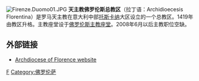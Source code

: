 <!-- {{Infobox Diocese|
 jurisdiction=Archdiocese|
 name=Florence|
 latin=Archidioecesis Florentinus|
 country=Italy|
 rite=[[Roman_Rite|Roman]]|
 area=2.205|
 population=888.237|
 population_as_of=|
 catholics=815.000|
 catholics_percent=|
 bishop=[[sede_vacante|sede vacante]]|
 cathedral=[[Cathedral_of_Florence|Cathedral of Florence]]
}} -->
[[File:Firenze.Duomo01.JPG|thumb]]
'''天主教佛罗伦斯总教区'''（拉丁语：Archidioecesis Florentina）是罗马天主教在意大利中部[[托斯卡纳|托斯卡纳]]大区设立的一个总教区。1419年由教区升格。主教座堂设于[[圣母百花大教堂|佛罗伦斯主教座堂]]。2008年6月以后主教职位空缺。 

== 外部链接 ==
*[http://www.webdiocesi.chiesacattolica.it/cci_new/vis_diocesi.jsp?idDiocesi=75 Archdiocese of Florence website] {{Wayback|url=http://www.webdiocesi.chiesacattolica.it/cci_new/vis_diocesi.jsp?idDiocesi=75 |date=20210125155037 }}

{{意大利天主教教區}}
[[Category:意大利天主教教区|F]]
[[Category:佛罗伦萨|Category:佛罗伦萨]]
